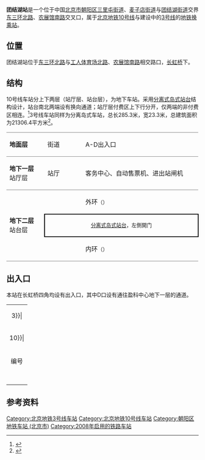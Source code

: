 {{NoteTA
|G1=Railway}}
{{Infobox station
|name = 团结湖
|eng_name = Tuanjiehu
|linecolour = {{北京地铁颜色|3}}
|linecolour2 = {{北京地铁颜色|10}}
|image = Clockwise platform of L10 Tuanjiehu Station (20210425134059).jpg
|caption = 团结湖站10号线内环站台
|other_name = 
|country = {{PRC}}
|borough = [[北京市|北京市]][[朝阳区_(北京市)|朝阳区]][[三里屯街道|三里屯街道]]、[[麦子店街道|麦子店街道]]与[[团结湖街道|团结湖街道]]交界
|address = [[北京三环路|东三环北路]]、[[农展馆南路|农展馆南路]]交叉口
|coordinates = {{Coord|39.933811|116.468353|type:railwaystation_region:CN-11_source:GoogleMaps|display=inline,title}}
|elevation = 
|operator = [[北京市地铁运营有限公司|北京市地铁运营有限公司]]
|lines = {{北京地铁线路名|3|SL}}（建设中）<br />{{北京地铁线路名|10|SL}}
|distance = 
|platform = {{北京地铁线路名|10|S}}：1座[[分离式站台|分离]][[岛式站台|岛式站台]]<br />{{北京地铁线路名|3|S}}：1座[[岛式站台|岛式站台]]
|tracks = 各2条
|bus_routes = 
|bus_stands = 
|connections = 公交站：长虹桥北、长虹桥东、长虹桥南
|structure = 地下车站
|hall = 整体式站厅
|depth = 
|levels = 
|interchange = 
|exits = 4个
|elevator = 
|escalator = 
|architect = 
|architectural_style = 
|colour = {{北京地铁线路名|10|S}}：白色
|type = 
|status = {{北京地铁线路名|10|S}}：运营中<br />{{北京地铁线路名|3|S}}：建设中
|code = 
|zone = 
|classification = 
|website = 
|built = 
|opened = {{北京地铁线路名|10|S}}：2008年7月19日
|closed = 
|pass_year = 
|passengers = 
|pass_system = 
|pass_rank = 
|mpassengers = 
|trains = 
|station_hours = 
|hours = 
|first = {{北京地铁线路名|10|S}}
:内环：05:29
:外环：05:46
|last = {{北京地铁线路名|10|S}}
:内环：21:21
:内环往{{站|巴沟}}：23:06
:内环往{{站|成寿寺}}：23:30
:外环：21:59
:外环往{{站|车道沟}}：23:45
|adjacent = {{adjacent stations|system=北京地铁
|line1=3|left1=工人体育场|right1=朝阳公园|type1=建设中|note-mid1={{BJS Dater|3||time|开通}}
|line2=10|left2=农业展览馆|right2=呼家楼|note-left2=0.853km|note-mid2=距离[[巴沟站|巴沟]]18.346km|note-right2=1.149km}}
|other_services = 
|route_map = {{Routemap|inline=yes|map=
utSTRf\utSTRg~~ ~~{{rmr|Licon=U|{{stl|北京地铁|农业展览馆}}}}
utSTR+BSl\utSTR+BSr
utSTR+BSl\utSTR+BSr
utSTRf\utSTRg~~ ~~{{rmr|Licon=D|{{stl|北京地铁|呼家楼}}}}
}}
}}

'''团结湖站'''是一个位于中国[[北京市|北京市]][[朝阳区_(北京市)|朝阳区]][[三里屯街道|三里屯街道]]、[[麦子店街道|麦子店街道]]与[[团结湖街道|团结湖街道]]交界[[北京三环路|东三环北路]]、[[农展馆南路|农展馆南路]]交叉口，属于[[北京地铁|北京地铁]][[北京地铁10号线|10号线]]与建设中的[[北京地铁3号线|3号线]]的[[地铁车站|地铁]][[换乘站|换乘站]]。

==位置==
团结湖站位于[[东三环北路|东三环北路]]与[[工人体育场北路|工人体育场北路]]、[[农展馆南路|农展馆南路]]相交路口，[[长虹桥|长虹桥]]下。

==结构==
10号线车站分上下两层（站厅层、站台层），为地下车站。采用[[分离式岛式站台|分离式岛式站台]]结构设计，站台南北两端设有换向通道；站厅层付费区上下行分开，仅两端的非付费区相连。<ref>{{cite journal|author=刘明忠|coauthors=黄瑞金; 范京玲|title=北京地铁10号线团结湖站洞桩法交叉部位扣拱施工技术|journal=铁道标准设计|year=2008|volume=12|pages=209|ISSN=1004-2954}}</ref>3号线车站同样为分离岛式车站，总长285.3米，宽23.3米，总建筑面积为21306.4平方米<ref>{{cite web|url=https://www.bidcenter.com.cn/newscontent-31467492-1.html|title=锦承线朝阳至叶柏寿段扩能改造工程施工1标段、国道302线珲春至阿尔山公路三岔至阿尔山段公路二期工程、北京地铁3号线一期工程土建施工02标、昆明地铁五号线工程土建五标 物资采购招标公告|publisher=[[中铁十九局集团|中铁十九局集团]]|date=2016-10-11|accessdate=2021-04-26|archive-date=2021-04-26|archive-url=https://web.archive.org/web/20210426042155/https://www.bidcenter.com.cn/newscontent-31467492-1.html|dead-url=no}}</ref>。
{|cellspacing=0 cellpadding=3
|style="border-top:solid 1px gray;border-bottom:solid 1px gray;" width=100|'''地面层'''
|style="border-top:solid 1px gray;border-bottom:solid 1px gray;" width=100|街道
|style="border-top:solid 1px gray;border-bottom:solid 1px gray;" width=350|A-D出入口
|-
|style="border-bottom:solid 1px gray;"|'''地下一层'''<br />站厅层
|style="border-bottom:solid 1px gray;"|站厅
|style="border-bottom:solid 1px gray;"|客务中心、自动售票机、进出站闸机
|-
|style="border-bottom:solid 1px gray;" rowspan=3|'''地下二层'''<br />站台层
|{{arrow|L}}
|{{北京地铁线路名|10|c}}外环<small>（{{站|农业展览馆}}）</small>
|-
|style="border-right:solid 2px black;border-left:solid 2px black;border-top:solid 2px black;border-bottom:solid 2px black;" colspan=2|<center><small>[[分离式岛式站台|分离式岛式站台]]，左側開门</small></center>
|-
|style="border-bottom:solid 1px gray;"|{{arrow|R}}
|style="border-bottom:solid 1px gray;"|{{北京地铁线路名|10|c}}内环<small>（{{站|呼家楼}}）</small>
|}
{{gallery
|width=200
|File:West concourse of L10 Tuanjiehu Station (20210425134253).jpg|10号线团结湖站西站厅（2021年4月摄）
|File:Southwest ticketing hall of L10 Tuanjiehu Station (20210425134322).jpg|10号线站厅南部非付费区（2021年4月摄）
|File:Counter-clockwise platform of L10 Tuanjiehu Station (20210425133957).jpg|团结湖站外環站台（2021年4月摄）
}}

== 出入口 ==
本站在长虹桥四角均设有出入口，其中D口设有通往盈科中心地下一层的通道。
{| class="wikitable"
| colspan="5" align="center" bgcolor={{北京地铁颜色|3}}|
|-
| colspan="5" align="center" bgcolor={{北京地铁颜色|10}}|
|-
! 编号
! 指示
! 建议前往的目的地
! 照片
! 无障碍设施
|-
|{{港鐵出口|A}}
|东三环北路
|
|[[File:Exit_A_of_Tuanjiehu_Station_(20210221151628).jpg|150px]]
|{{n/a}}
|-
|{{港鐵出口|B|附=升}}
|东三环北路
|
|[[File:Exit_B_of_Tuanjiehu_Station_(20210221151859).jpg|150px]]
|[[File:Exit_B_lift_of_Tuanjiehu_Station_(20210221152026).jpg|150px]]
|-
|{{港鐵出口|C}}
|东三环北路
|
|[[File:Exit_C_of_Tuanjiehu_Station_(20210221152539).jpg|150px]]
|{{n/a}}
|-
|{{港鐵出口|D}}
|东三环北路
|
|[[File:Exit_D_of_Tuanjiehu_Station_(20210221153055).jpg|150px]]
|{{n/a}}
|-
| bgcolor="#EEEEEE" colspan=5 | {{港鐵出口|註=升}}
|}

==参考资料==
{{reflist}}

{{commonscat|Tuanjiehu Station}}

{{北京地铁3号线}}
{{北京地铁10号线}}

[[Category:北京地铁3号线车站|Category:北京地铁3号线车站]]
[[Category:北京地铁10号线车站|Category:北京地铁10号线车站]]
[[Category:朝阳区地铁车站_(北京市)|Category:朝阳区地铁车站 (北京市)]]
[[Category:2008年启用的铁路车站|Category:2008年启用的铁路车站]]